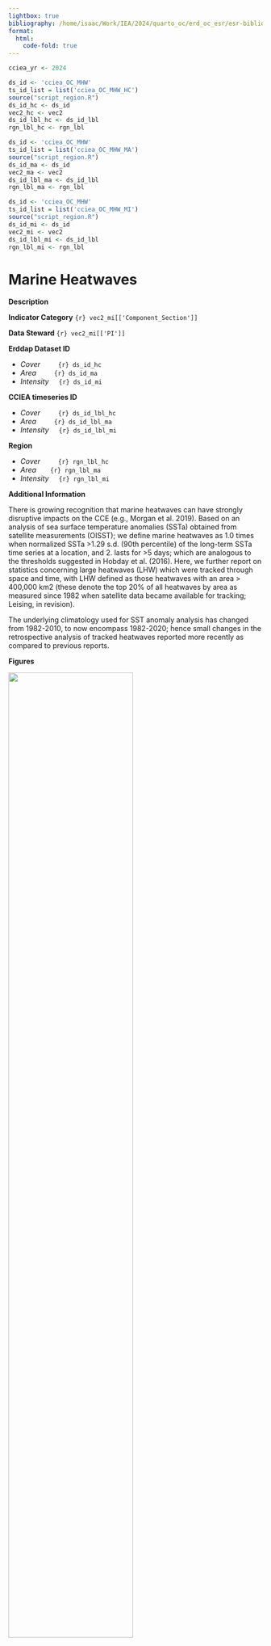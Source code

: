 ```yaml
---
lightbox: true
bibliography: /home/isaac/Work/IEA/2024/quarto_oc/erd_oc_esr/esr-bibliography.bib
format:
  html: 
    code-fold: true
---
```


```r
cciea_yr <- 2024

ds_id <- 'cciea_OC_MHW'	   
ts_id_list = list('cciea_OC_MHW_HC')
source("script_region.R")
ds_id_hc <- ds_id
vec2_hc <- vec2
ds_id_lbl_hc <- ds_id_lbl
rgn_lbl_hc <- rgn_lbl

ds_id <- 'cciea_OC_MHW'	   
ts_id_list = list('cciea_OC_MHW_MA')
source("script_region.R")
ds_id_ma <- ds_id
vec2_ma <- vec2
ds_id_lbl_ma <- ds_id_lbl
rgn_lbl_ma <- rgn_lbl

ds_id <- 'cciea_OC_MHW'	   
ts_id_list = list('cciea_OC_MHW_MI')
source("script_region.R")
ds_id_mi <- ds_id
vec2_mi <- vec2
ds_id_lbl_mi <- ds_id_lbl
rgn_lbl_mi <- rgn_lbl


```


# Marine Heatwaves

**Description** 


**Indicator Category** `{r} vec2_mi[['Component_Section']]`
 
**Data Steward** `{r} vec2_mi[['PI']]`

**Erddap Dataset ID** 

+ *Cover*   &nbsp; &nbsp; &nbsp; &nbsp;  `{r} ds_id_hc`
+ *Area*   &nbsp; &nbsp; &nbsp; &nbsp;  `{r} ds_id_ma`
+ *Intensity*   &nbsp; &nbsp;  `{r} ds_id_mi`

**CCIEA timeseries ID** 

+ *Cover*  &nbsp; &nbsp; &nbsp; &nbsp; `{r} ds_id_lbl_hc`
+ *Area*  &nbsp; &nbsp; &nbsp; &nbsp;  `{r} ds_id_lbl_ma`
+ *Intensity*  &nbsp; &nbsp;  `{r} ds_id_lbl_mi`

**Region**

+  *Cover*  &nbsp; &nbsp;  &nbsp; &nbsp; `{r} rgn_lbl_hc`
+  *Area*  &nbsp; &nbsp;  &nbsp; `{r} rgn_lbl_ma`
+  *Intensity*  &nbsp; &nbsp; `{r} rgn_lbl_mi`


**Additional Information**

There is growing recognition that marine heatwaves can have strongly disruptive impacts on the CCE (e.g., Morgan et al. 2019).
Based on an analysis of sea surface temperature anomalies (SSTa) obtained from satellite measurements (OISST); we define marine heatwaves as 1.0 times when normalized SSTa \>1.29 s.d. (90th percentile) of the long-term SSTa time series at a location, and 2. lasts for \>5 days; which are analogous to the thresholds suggested in Hobday et al. (2016). 
Here, we further report on statistics concerning large heatwaves (LHW) which were tracked through space and time, with LHW defined as those heatwaves with an area \> 400,000 km2 (these denote the top 20% of all heatwaves by area as measured since 1982 when satellite data became available for tracking; Leising, in revision).

The underlying climatology used for SST anomaly analysis has changed from 1982-2010, to now encompass 1982-2020; hence small changes in the retrospective analysis of tracked heatwaves reported more recently as compared to previous reports.


**Figures**

::: {#fig-oni_pdo_npgo_M}
![](plots/oc_mhw_heatwave_cover_sum_area_intensity_Monthly.png){width=70%}




:::

<br>
<br>
<br>

::: {#fig-mhw_S layout-ncol=3, layout="[50,-1,50,-1,50]"  }

![Heatwave Cover](plots/oc_mhw_heatwave_cover_Season.png){#fig-oni_S}

![Sum Area](plots/oc_mhw_sum_area_Season.png){#fig-pdo_S}

![Intensity](plots/oc_mhw_intensity_Season.png){#fig-npgo_S}



:::

**`{r} cciea_yr` Conditions**

+ 
+ 
+ 
+ 

**References**
